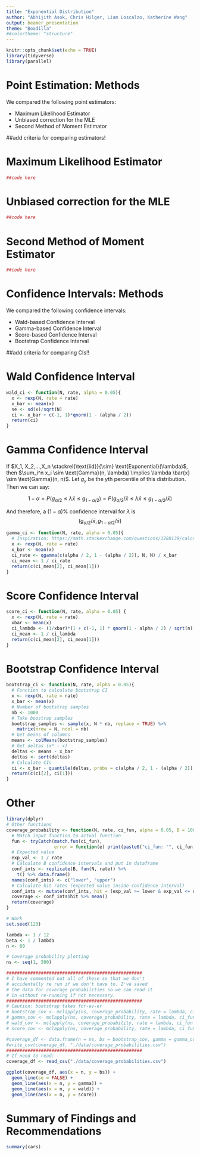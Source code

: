 ```yaml
---
title: "Exponential Distribution"
author: "Abhijith Asok, Chris Hilger, Liam Loscalzo, Katherine Wang"
output: beamer_presentation
theme: "Boadilla"
##colortheme: "structure"
---
```


```r
knitr::opts_chunk$set(echo = TRUE)
library(tidyverse)
library(parallel)
```

# Point Estimation: Methods

We compared the following point estimators:

- Maximum Likelihood Estimator
- Unbiased correction for the MLE
- Second Method of Moment Estimator

##add criteria for comparing estimators!

# Maximum Likelihood Estimator
```r
##code here

```

# Unbiased correction for the MLE
```r
##code here
```

# Second Method of Moment Estimator
```r
##code here
```

# Confidence Intervals: Methods

We compared the following confidence intervals:

- Wald-based Confidence Interval
- Gamma-based Confidence Interval
- Score-based Confidence Interval
- Bootstrap Confidence Interval

##add criteria for comparing CIs!!

# Wald Confidence Interval

```r
wald_ci <- function(N, rate, alpha = 0.05){
  x <- rexp(N, rate = rate)
  x_bar <- mean(x)
  se <- sd(x)/sqrt(N)
  ci <- x_bar + c(-1, 1)*qnorm(1 - (alpha / 2))
  return(ci)
}
```

# Gamma Confidence Interval

If $X_1, X_2,...,X_n \stackrel{\text{iid}}{\sim} \text{Exponential}(\lambda)$, then $\sum_i^n x_i \sim \text{Gamma}(n, \lambda) \implies \lambda \bar{x} \sim \text{Gamma}(n, n)$. Let $g_{y}$ be the $y$th percentile of this distribution. Then we can say:

$$
1 - \alpha = P(g_{\alpha/2} \le \lambda \bar{x} \le g_{1-\alpha/2}) = P(g_{\alpha/2}/\bar{x} \le \lambda \bar{x} \le g_{1-\alpha/2}/\bar{x})
$$

And therefore, a $(1 - \alpha)\%$ confidence interval for $\lambda$ is 
$$
(g_{\alpha / 2}/\bar{x},\, g_{1 - \alpha / 2}/\bar{x})
$$


```r
gamma_ci <- function(N, rate, alpha = 0.05){
  # Inspiration: https://math.stackexchange.com/questions/1288139/calculate-the-confidence-interval-of-parameter-of-exponential-distribution
  x <- rexp(N, rate = rate)
  x_bar <- mean(x)
  ci_rate <- qgamma(c(alpha / 2, 1 - (alpha / 2)), N, N) / x_bar
  ci_mean <- 1 / ci_rate
  return(c(ci_mean[2], ci_mean[1]))
}
```

# Score Confidence Interval
```r
score_ci <- function(N, rate, alpha = 0.05) {
  x <- rexp(N, rate = rate)
  xbar <- mean(x)
  ci_lambda <- (1/xbar)*(1 + c(-1, 1) * qnorm(1 - alpha / 2) / sqrt(n))
  ci_mean <- 1 / ci_lambda
  return(c(ci_mean[2], ci_mean[1]))
}
```

# Bootstrap Confidence Interval

```r
bootstrap_ci <- function(N, rate, alpha = 0.05){
  # Function to calculate bootstrap CI
  x <- rexp(N, rate = rate)
  x_bar <- mean(x)
  # Number of bootstrap samples
  nb <- 1000
  # Take boostrap samples
  bootstrap_samples <- sample(x, N * nb, replace = TRUE) %>%
    matrix(nrow = N, ncol = nb)
  # Get means of columns 
  means <- colMeans(bootstrap_samples)
  # Get deltas (x* - x)
  deltas <- means - x_bar
  deltas <- sort(deltas)
  # Calculate CIs
  ci <- x_bar - quantile(deltas, probs = c(alpha / 2, 1 - (alpha / 2)))
  return(c(ci[2], ci[1]))
}
```

# Other

```r
library(dplyr)
# Other functions
coverage_probability <- function(N, rate, ci_fun, alpha = 0.05, B = 1000){
  # Match input function to actual function
  fun <- tryCatch(match.fun(ci_fun), 
                  error = function(e) print(paste0("ci_fun: '", ci_fun, "' does not exist")))
  # Expected value
  exp_val <- 1 / rate
  # Calculate B confidence intervals and put in dataframe
  conf_ints <- replicate(B, fun(N, rate)) %>%
    t() %>% data.frame()
  names(conf_ints) <- c("lower", "upper")
  # Calculate hit rates (expected value inside confidence interval)
  conf_ints <- mutate(conf_ints, hit = (exp_val >= lower & exp_val <= upper))
  coverage <- conf_ints$hit %>% mean()
  return(coverage)
}

# Work
set.seed(123)

lambda <- 1 / 12
beta <- 1 / lambda
n <- 60

# Coverage probability plotting
ns <- seq(1, 500)

###################################################
# I have commented out all of these so that we don't 
# accidentally re run if we don't have to. I've saved 
# the data for coverage probabilities so we can read it 
# in without re-running if not necessary.
###################################################
# Caution: bootstrap takes for-ev-er
# bootstrap_cov <- mclapply(ns, coverage_probability, rate = lambda, ci_fun = "bootstrap_ci") %>% unlist()
# gamma_cov <- mclapply(ns, coverage_probability, rate = lambda, ci_fun = "gamma_ci") %>% unlist()
# wald_cov <- mclapply(ns, coverage_probability, rate = lambda, ci_fun = "wald_ci") %>% unlist()
# score_cov <- mclapply(ns, coverage_probability, rate = lambda, ci_fun = "score_ci") %>% unlist()

#coverage_df <- data.frame(n = ns, bs = bootstrap_cov, gamma = gamma_cov, wald = wald_cov, score = score_cov)
#write_csv(coverage_df, "./data/coverage_probabilities.csv")
###################################################
# If need to read:
coverage_df <- read_csv("./data/coverage_probabilities.csv")

ggplot(coverage_df, aes(x = n, y = bs)) +
  geom_line(se = FALSE) +
  geom_line(aes(x = n, y = gamma)) +
  geom_line(aes(x = n, y = wald)) +
  geom_line(aes(x = n, y = score))
```

# Summary of Findings and Recommendations

```r
summary(cars)
```


